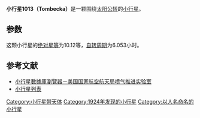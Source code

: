 {{Infobox planet
| bgcolour = #FFFFC0
| name = 1013 Tombecka
| symbol = 
| image = 
| caption = 
| discovery = yes
| discovery_ref = 
| discoverer = [[B._Jekhovsky|B. Jekhovsky]]
| discovery_site = Algiers
| discovered = 1924年1月27日
| designations = yes
| mp_name = 
| named_after = 
| alt_names = 1924 PQ
| mp_category = [[小行星帶|主帶]]
| orbit_ref = <ref>[http://ssd.jpl.nasa.gov/sbdb.cgi?sstr=1013 1013 Tombecka (1924 PQ)]</ref>
| epoch = 2012年5月30日
| aphelion = {{convert|3.2429618|AU|km|3|abbr=on|lk=out}}
| perihelion = {{convert|2.1260878|AU|km|3|abbr=on}}
| semimajor = {{convert|2.6845248|AU|km|3|abbr=on}}
| eccentricity = 0.2080208
| period = 1606.5696560 [[日|日]]<br />4.40[[儒略年|儒略年]]
| avg_speed = 
| inclination = 11.89887°
| asc_node = 27.28173°
| mean_anomaly = 96.58064°
| arg_peri = 99.89916
| satellites = 
| physical_characteristics = yes
| dimensions = 
| mass = 
| density = 
| surface_grav = 
| escape_velocity = 
| sidereal_day = 
| axial_tilt = 
| pole_ecliptic_lat = 
| pole_ecliptic_lon = 
| albedo = 
| temperatures= 
| temp_name1 = 
| mean_temp_1 = 
| max_temp_1 = 
| temp_name2 = 
| max_temp_2 = 
| spectral_type = 
| abs_magnitude = 10.12
}}

'''小行星1013（Tombecka）'''是一颗围绕[[太阳|太阳]][[公转|公转]]的[[小行星|小行星]]。

==参数==
这颗小行星的[[绝对星等|绝对星等]]为10.12等，[[自转周期|自转周期]]为6.053小时。

==参考文献==
{{reflist}}

*[http://ssd.jpl.nasa.gov/sbdb.cgi#top 小行星數據庫瀏覽器－美国国家航空航天局喷气推进实验室] {{Wayback|url=http://ssd.jpl.nasa.gov/sbdb.cgi#top |date=20100929043420 }}
*[http://cfa-www.harvard.edu/iau/lists/NumberedMPs.txt 小行星列表] {{Wayback|url=http://cfa-www.harvard.edu/iau/lists/NumberedMPs.txt |date=20080517010638 }}

{{Minor Planet Number|[[小行星1012|小行星1012]]|[[小行星1014|小行星1014]]}}
{{小天体}}

[[Category:小行星带天体|Category:小行星带天体]]
[[Category:1924年发现的小行星|Category:1924年发现的小行星]]
[[Category:以人名命名的小行星|Category:以人名命名的小行星]]